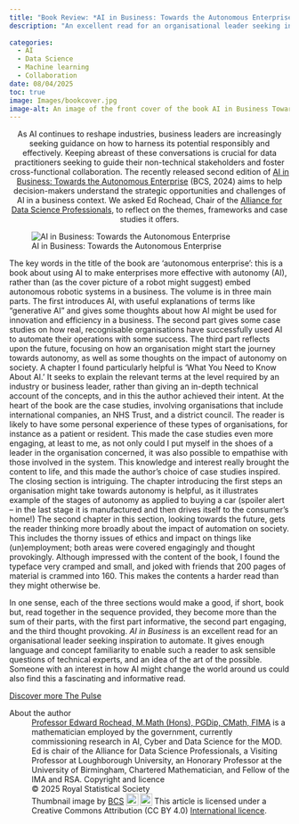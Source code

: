 ```yaml
---
title: "Book Review: *AI in Business: Towards the Autonomous Enterprise* by Sarah Burnett"
description: "An excellent read for an organisational leader seeking inspiration to automate"
  
categories:
  - AI
  - Data Science
  - Machine learning
  - Collaboration
date: 08/04/2025
toc: true
image: Images/bookcover.jpg
image-alt: An image of the front cover of the book AI in Business Towards the Autonomous Enterprise 
---
```

<center>As AI continues to reshape industries, business leaders are increasingly seeking guidance on how to harness its potential responsibly and effectively. Keeping abreast of these conversations is crucial for data practitioners seeking to guide their non-technical stakeholders and foster cross-functional collaboration. The recently released second edition of [AI in Business: Towards the Autonomous Enterprise](https://shop.bcs.org/page/detail/ai-in-business/?SF1=work_exact&ST1=AIINBUSINESS2) (BCS, 2024) aims to help decision-makers understand the strategic opportunities and challenges of AI in a business context. We asked Ed Rochead, Chair of the [Alliance for Data Science Professionals](https://alliancefordatascienceprofessionals.com/), to reflect on the themes, frameworks and case studies it offers.</center> 

![AI in Business: Towards the Autonomous Enterprise](Images/bookcover.jpg){#fig-cde fig-align="center"}

The key words in the title of the book are ‘autonomous enterprise’: this is a book about using AI to make enterprises more effective with autonomy (AI), rather than (as the cover picture of a robot might suggest) embed autonomous robotic systems in a business. 
The volume is in three main parts. The first introduces AI, with useful explanations of terms like “generative AI” and gives some thoughts about how AI might be used for innovation and efficiency in a business. The second part gives some case studies on how real, recognisable organisations have successfully used AI to automate their operations with some success. The third part reflects upon the future, focusing on how an organisation might start the journey towards autonomy, as well as some thoughts on the impact of autonomy on society.
A chapter I found particularly helpful is ‘What You Need to Know About AI.’ It seeks to explain the relevant terms at the level required by an industry or business leader, rather than giving an in-depth technical account of the concepts, and in this the author achieved their intent. 
At the heart of the book are the case studies, involving organisations that include international companies, an NHS Trust, and a district council. The reader is likely to have some personal experience of these types of organisations, for instance as a patient or resident. This made the case studies even more engaging, at least to me, as not only could I put myself in the shoes of a leader in the organisation concerned, it was also possible to empathise with those involved in the system. This knowledge and interest really brought the content to life, and this made the author’s choice of case studies inspired. 
The closing section is intriguing. The chapter introducing the first steps an organisation might take towards autonomy is helpful, as it illustrates example of the stages of autonomy as applied to buying a car (spoiler alert – in the last stage it is manufactured and then drives itself to the consumer’s home!) The second chapter in this section, looking towards the future, gets the reader thinking more broadly about the impact of automation on society. This includes the thorny issues of ethics and impact on things like (un)employment; both areas were covered engagingly and thought provokingly.
Although impressed with the content of the book, I found the typeface very cramped and small, and joked with friends that 200 pages of material is crammed into 160. This makes the contents a harder read than they might otherwise be. 

In one sense, each of the three sections would make a good, if short, book but, read together in the sequence provided, they become more than the sum of their parts, with the first part informative, the second part engaging, and the third thought provoking. 
*AI in Business* is an excellent read for an organisational leader seeking inspiration to automate. It gives enough language and concept familiarity to enable such a reader to ask sensible questions of technical experts, and an idea of the art of the possible. Someone with an interest in how AI might change the world around us could also find this a fascinating and informative read. 



::: {.article-btn}
[Discover more The Pulse](/the-pulse/index.qmd)
:::

::: {.further-info}
::: grid
::: {.g-col-12 .g-col-md-6}
About the author
: [Professor Edward Rochead, M.Math (Hons), PGDip, CMath, FIMA](https://www.linkedin.com/in/prof-edward-r-17768847/) is a mathematician employed by the government, currently commissioning research in AI, Cyber and Data Science for the MOD. Ed is chair of the Alliance for Data Science Professionals, a Visiting Professor at Loughborough University, an Honorary Professor at the University of Birmingham, Chartered Mathematician, and Fellow of the IMA and RSA. 
Copyright and licence
: &copy; 2025 Royal Statistical Society
: Thumbnail image by [BCS](https://www.bcs.org/)
<a href="http://creativecommons.org/licenses/by/4.0/?ref=chooser-v1" target="_blank" rel="license noopener noreferrer" style="display:inline-block;"> <img style="height:22px!important;vertical-align:text-bottom;" src="https://mirrors.creativecommons.org/presskit/icons/cc.svg?ref=chooser-v1"><img style="height:22px!important;margin-left:3px;vertical-align:text-bottom;" src="https://mirrors.creativecommons.org/presskit/icons/by.svg?ref=chooser-v1"></a> This article is licensed under a Creative Commons Attribution (CC BY 4.0) <a href="http://creativecommons.org/licenses/by/4.0/?ref=chooser-v1" target="_blank" rel="license noopener noreferrer" style="display:inline-block;">International licence</a>.

:::
::: {.g-col-12 .g-col-md-6}

:::
:::
:::
